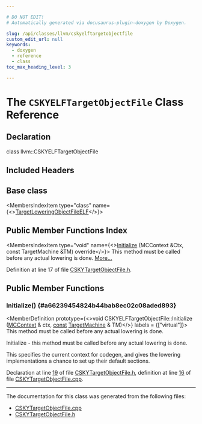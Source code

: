 ```yaml
---

# DO NOT EDIT!
# Automatically generated via docusaurus-plugin-doxygen by Doxygen.

slug: /api/classes/llvm/cskyelftargetobjectfile
custom_edit_url: null
keywords:
  - doxygen
  - reference
  - class
toc_max_heading_level: 3

---
```





# The `CSKYELFTargetObjectFile` Class Reference

<DoxygenPage pluginConfig={pluginConfig}>



## Declaration

<CodeBlock>class llvm::CSKYELFTargetObjectFile</CodeBlock>

## Included Headers

<IncludesList>
<IncludesListItem
  filePath="Target/CSKY/CSKYTargetObjectFile.h"
  permalink="/docs/api/files/lib/lib/target/lib/target/csky/cskytargetobjectfile-h"
  isLocal="true" />
</IncludesList>

## Base class

<MembersIndex>

<MembersIndexItem
  type="class"
  name={<><a href="/docs/api/classes/llvm/targetloweringobjectfileelf">TargetLoweringObjectFileELF</a></>}>
</MembersIndexItem>

</MembersIndex>

## Public Member Functions Index

<MembersIndex>

<MembersIndexItem
  type="void"
  name={<><a href="#a66239454824b44bab8ec02c08aded893">Initialize</a> (MCContext &amp;Ctx, const TargetMachine &amp;TM) override</>}>
This method must be called before any actual lowering is done. <a href="#a66239454824b44bab8ec02c08aded893">More...</a>
</MembersIndexItem>

</MembersIndex>


Definition at line 17 of file <a href="/docs/api/files/lib/lib/target/lib/target/csky/cskytargetobjectfile-h">CSKYTargetObjectFile.h</a>.

<SectionDefinition>

## Public Member Functions

### Initialize() {#a66239454824b44bab8ec02c08aded893}

<MemberDefinition
  prototype={<>void CSKYELFTargetObjectFile::Initialize (<a href="/docs/api/classes/llvm/mccontext">MCContext</a> &amp; ctx, <a href="/docs/api/files/lib/lib/target/lib/target/aarch64/aarch64promoteconstant-cpp/#a90f8350fecae261c25be85d38b451bff">const</a> <a href="/docs/api/classes/llvm/targetmachine">TargetMachine</a> &amp; TM)</>}
  labels = {["virtual"]}>
This method must be called before any actual lowering is done.

Initialize - this method must be called before any actual lowering is done.

This specifies the current context for codegen, and gives the lowering implementations a chance to set up their default sections.

Declaration at line <a href="/docs/api/files/lib/lib/target/lib/target/csky/cskytargetobjectfile-h/#l00019">19</a> of file <a href="/docs/api/files/lib/lib/target/lib/target/csky/cskytargetobjectfile-h">CSKYTargetObjectFile.h</a>, definition at line <a href="/docs/api/files/lib/lib/target/lib/target/csky/cskytargetobjectfile-cpp/#l00016">16</a> of file <a href="/docs/api/files/lib/lib/target/lib/target/csky/cskytargetobjectfile-cpp">CSKYTargetObjectFile.cpp</a>.
</MemberDefinition>

</SectionDefinition>

<hr/>

The documentation for this class was generated from the following files:

<ul>
<li><a href="/docs/api/files/lib/lib/target/lib/target/csky/cskytargetobjectfile-cpp">CSKYTargetObjectFile.cpp</a></li>
<li><a href="/docs/api/files/lib/lib/target/lib/target/csky/cskytargetobjectfile-h">CSKYTargetObjectFile.h</a></li>
</ul>

</DoxygenPage>
